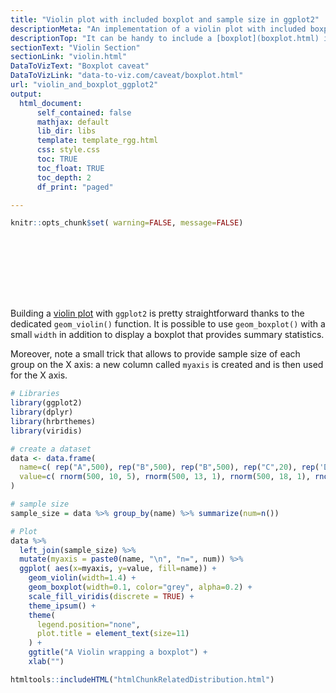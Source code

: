 ```yaml
---
title: "Violin plot with included boxplot and sample size in ggplot2"
descriptionMeta: "An implementation of a violin plot with included boxplot and sample size provided on the X axis. R reproducible code provided, use of the ggplot2 library."
descriptionTop: "It can be handy to include a [boxplot](boxplot.html) in the [violin plot](violin plot) to see both the distribution of the data and its summary statistics. Moreover, adding sample size of each group on the X axis is often a necessary step. Here is how to do it with <code>R</code> and [ggplot2](ggplot2-package.html)."
sectionText: "Violin Section"
sectionLink: "violin.html"
DataToVizText: "Boxplot caveat"
DataToVizLink: "data-to-viz.com/caveat/boxplot.html"
url: "violin_and_boxplot_ggplot2"
output:
  html_document:
      self_contained: false    
      mathjax: default
      lib_dir: libs
      template: template_rgg.html
      css: style.css
      toc: TRUE
      toc_float: TRUE
      toc_depth: 2
      df_print: "paged"

---
```



```r
knitr::opts_chunk$set( warning=FALSE, message=FALSE)
```


<div class="container" style="padding-top: 100px">


Building a [violin plot](violin.html) with `ggplot2` is pretty straightforward thanks to the dedicated `geom_violin()` function. It is possible to use `geom_boxplot()` with a small `width` in addition to display a boxplot that provides summary statistics.

Moreover, note a small trick that allows to provide sample size of each group on the X axis: a new column called `myaxis` is created and is then used for the X axis.

```r
# Libraries
library(ggplot2)
library(dplyr)
library(hrbrthemes)
library(viridis)

# create a dataset
data <- data.frame(
  name=c( rep("A",500), rep("B",500), rep("B",500), rep("C",20), rep('D', 100)  ),
  value=c( rnorm(500, 10, 5), rnorm(500, 13, 1), rnorm(500, 18, 1), rnorm(20, 25, 4), rnorm(100, 12, 1) )
)

# sample size
sample_size = data %>% group_by(name) %>% summarize(num=n())

# Plot
data %>%
  left_join(sample_size) %>%
  mutate(myaxis = paste0(name, "\n", "n=", num)) %>%
  ggplot( aes(x=myaxis, y=value, fill=name)) +
    geom_violin(width=1.4) +
    geom_boxplot(width=0.1, color="grey", alpha=0.2) +
    scale_fill_viridis(discrete = TRUE) +
    theme_ipsum() +
    theme(
      legend.position="none",
      plot.title = element_text(size=11)
    ) +
    ggtitle("A Violin wrapping a boxplot") +
    xlab("")
```













<!-- Close container -->
</div>




```r
htmltools::includeHTML("htmlChunkRelatedDistribution.html")
```
